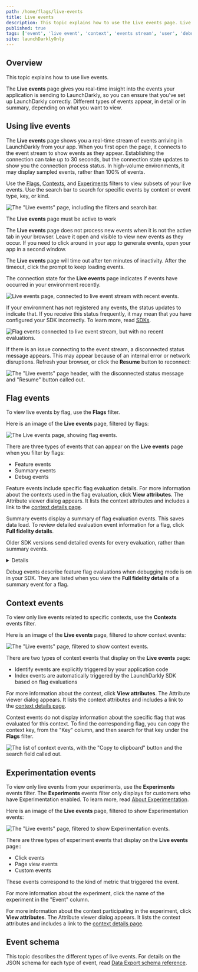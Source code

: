```yaml
---
path: /home/flags/live-events
title: Live events
description: This topic explains how to use the Live events page. Live events give you real-time insight into the events your application is sending to LaunchDarkly. Different types of events appear, in detail or in summary, depending on what you want to view.
published: true
tags: ['event', 'live event', 'context', 'events stream', 'user', 'debugger']
site: launchDarklyOnly
---
```


## Overview

This topic explains how to use live events.

The **Live events** page gives you real-time insight into the events your application is sending to LaunchDarkly, so you can ensure that you've set up LaunchDarkly correctly. Different types of events appear, in detail or in summary, depending on what you want to view.

## Using live events

The **Live events** page shows you a real-time stream of events arriving in LaunchDarkly from your app. When you first open the page, it connects to the event stream to show events as they appear. Establishing the connection can take up to 30 seconds, but the connection state updates to show you the connection process status. In high-volume environments, it may display sampled events, rather than 100% of events.

Use the [Flags](#flag-events), [Contexts](#context-events), and [Experiments](#experimentation-events) filters to view subsets of your live events. Use the search bar to search for specific events by context or event type, key, or kind.

![The "Live events" page, including the filters and search bar.](live-events-filters-and-search-bar.png)

<Callout intent="info">
<CalloutTitle>The <strong>Live events</strong> page must be active to work</CalloutTitle>
<CalloutDescription>

The <strong>Live events</strong> page does not process new events when it is not the active tab in your browser. Leave it open and visible to view new events as they occur. If you need to click around in your app to generate events, open your app in a second window.

The <strong>Live events</strong> page will time out after ten minutes of inactivity. After the timeout, click the prompt to keep loading events.

</CalloutDescription>
</Callout>

The connection state for the **Live events** page indicates if events have occurred in your environment recently.

![Live events page, connected to live event stream with recent events.](live-events-connection-connected-state.png)

If your environment has not registered any events, the status updates to indicate that. If you receive this status frequently, it may mean that you have configured your SDK incorrectly. To learn more, read [SDKs](/sdk).

![Flag events connected to live event stream, but with no recent evaluations.](live-events-connection-never-seen-events-state.png)

If there is an issue connecting to the event stream, a disconnected status message appears. This may appear because of an internal error or network disruptions. Refresh your browser, or click the **Resume** button to reconnect:

![The "Live events" page header, with the disconnected status message and "Resume" button called out.](live-events-disconnected-resume.png)

## Flag events

To view live events by flag, use the **Flags** filter.

Here is an image of the **Live events** page, filtered by flags:

![The Live events page, showing flag events.](live-events-flags-events.png)

There are three types of events that can appear on the **Live events** page when you filter by flags:

* Feature events
* Summary events
* Debug events

Feature events include specific flag evaluation details. For more information about the contexts used in the flag evaluation, click **View attributes**. The Attribute viewer dialog appears. It lists the context attributes and includes a link to the [context details page](/home/contexts/context-details).

Summary events display a summary of flag evaluation events. This saves data load. To review detailed evaluation event information for a flag, click **Full fidelity details**.

Older SDK versions send detailed events for every evaluation, rather than summary events.

<Details summary="Click to expand the minimum required SDK version to use summary events">

The minimum required version for each SDK to use `summary` events is:

- .NET: 5.0.0
- Go: 4.0.0
- Java: 4.0.0
- Node: 5.0.0
- Python: 6.0.0
- Ruby: 4.0.0
- Rust: 1.0.0-beta.1
- JavaScript: 2.0.0
- Android: 2.4.0
- iOS: 2.13.0
- PHP: The PHP SDK does not itself support `summary` events. However, when PHP is used with LD Relay, the LD Relay event forwarding mode has the ability to turn the events received from the PHP SDK into `summary` events. This requires that you are using PHP SDK version 3.1.0 or higher. If you are using LD Relay with PHP you will need to upgrade LD Relay to version 4.0.0 or higher. Other SDKs do not require an LD Relay update to use `summary` events.

</Details>

Debug events describe feature flag evaluations when debugging mode is on in your SDK. They are listed when you view the **Full fidelity details** of a summary event for a flag.

## Context events

To view only live events related to specific contexts, use the **Contexts** events filter.

Here is an image of the **Live events** page, filtered to show context events:

![The "Live events" page, filtered to show context events.](live-events-contexts.png)

There are two types of context events that display on the **Live events** page:

- Identify events are explicitly triggered by your application code
- Index events are automatically triggered by the LaunchDarkly SDK based on flag evaluations

For more information about the context, click **View attributes**. The Attribute viewer dialog appears. It lists the context attributes and includes a link to the [context details page](/home/contexts/context-details).

Context events do not display information about the specific flag that was evaluated for this context. To find the corresponding flag, you can copy the context key, from the "Key" column, and then search for that key under the **Flags** filter.

![The list of context events, with the "Copy to clipboard" button and the search field called out.](live-events-copy-context-key.png)

## Experimentation events

To view only live events from your experiments, use the **Experiments** events filter. The **Experiments** events filter only displays for customers who have Experimentation enabled. To learn more, read [About Experimentation](/home/about-experimentation).

Here is an image of the **Live events** page, filtered to show Experimentation events:

![The "Live events" page, filtered to show Experimentation events.](live-events-experimentation.png)

There are three types of experiment events that display on the **Live events** page::

- Click events
- Page view events
- Custom events

These events correspond to the kind of metric that triggered the event.

For more information about the experiment, click the name of the experiment in the "Event" column.

For more information about the context participating in the experiment, click **View attributes**. The Attribute viewer dialog appears. It lists the context attributes and includes a link to the [context details page](/home/contexts/context-details).

## Event schema

This topic describes the different types of live events. For details on the JSON schema for each type of event, read [Data Export schema reference](/home/data-export/schema-reference).
